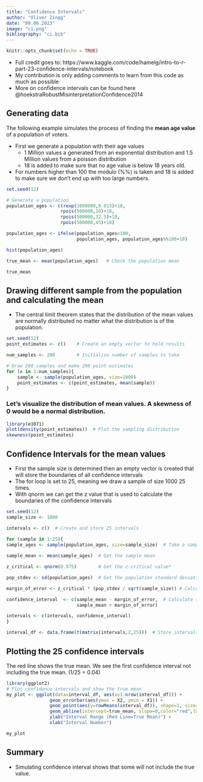 ```yaml
---
title: "Confidence Intervals"
author: "Oliver Zingg"
date: "09.06.2023"
image: "ci.png"
bibliography: "ci.bib"
---
```


```r
knitr::opts_chunk$set(echo = TRUE)
```

-   Full credit goes to: https://www.kaggle.com/code/hamelg/intro-to-r-part-23-confidence-intervals/notebook
-   My contribution is only adding comments to learn from this code as much as possible
- More on confidence intervals can be found here @hoekstraRobustMisinterpretationConfidence2014

## Generating data

The following example simulates the process of finding the **mean age value** of a population of voters.

-   First we generate a population with their age values
    -   1 Million values a generated from an exponential distribution and 1.5 Million values from a poisson distribution
    -   18 is added to make sure that no age value is below 18 years old.
-   For numbers higher than 100 the modulo (%%) is taken and 18 is added to make sure we don't end up with too large numbers.

```r
set.seed(12)

# Generate a population
population_ages <- c(rexp(1000000,0.015)+18,   
                    rpois(500000,20)+18,
                    rpois(500000,32.5)+18,
                    rpois(500000,45)+18)

population_ages <- ifelse(population_ages<100, 
                          population_ages, population_ages%%100+18)

```

```r
hist(population_ages)
```

```r

true_mean <- mean(population_ages)   # Check the population mean

true_mean
```

## Drawing different sample from the population and calculating the mean

-   The central limit theorem states that the distribution of the mean values are normally distributed no matter what the distribution is of the population.

```r
set.seed(12)
point_estimates <- c()    # Create an empty vector to hold results

num_samples <- 200        # Initialize number of samples to take

# Draw 200 samples and make 200 point estimates
for (x in 1:num_samples){         
    sample <- sample(population_ages, size=1000)
    point_estimates <- c(point_estimates, mean(sample))
}

```

### Let's visualize the distribution of mean values. A skewness of 0 would be a normal distribution.

```r
library(e1071)
plot(density(point_estimates))  # Plot the sampling distribution
skewness(point_estimates)
```


## Confidence Intervals for the mean values

-   First the sample size is determined then an empty vector is created that will store the boundaries of all confidence intervals
-   The for loop is set to 25, meaning we draw a sample of size 1000 25 times.
-   With qnorm we can get the z value that is used to calculate the boundaries of the confidence intervals

```r
set.seed(12)
sample_size <- 1000

intervals <- c()  # Create and store 25 intervals
 
for (sample in 1:25){
sample_ages <- sample(population_ages, size=sample_size)  # Take a sample of 1000 ages

sample_mean <- mean(sample_ages)  # Get the sample mean

z_critical <- qnorm(0.975)        # Get the z-critical value*

pop_stdev <- sd(population_ages)  # Get the population standard deviation

margin_of_error <- z_critical * (pop_stdev / sqrt(sample_size)) # Calculate margin of error

confidence_interval  <- c(sample_mean - margin_of_error,  # Calculate the the interval
                          sample_mean + margin_of_error)  

intervals <- c(intervals, confidence_interval)    
}

interval_df <- data.frame(t(matrix(intervals,2,25)))  # Store intervals as data frame

```

## Plotting the 25 confidence intervals

The red line shows the true mean. We see the first confidence interval not including the true mean. (1/25 = 0.04)

```r
library(ggplot2)
# Plot confidence intervals and show the true mean
my_plot <- ggplot(data=interval_df, aes(x=1:nrow(interval_df))) +
                geom_errorbar(aes(ymax = X2, ymin = X1)) +
                geom_point(aes(y=rowMeans(interval_df)), shape=1, size=3) +
                geom_abline(intercept=true_mean, slope=0,color="red",lwd=1) +
                ylab("Interval Range (Red Line=True Mean)") +
                xlab("Interval Number")

my_plot

```

## Summary

-   Simulating confidence interval shows that some will not include the true value.
